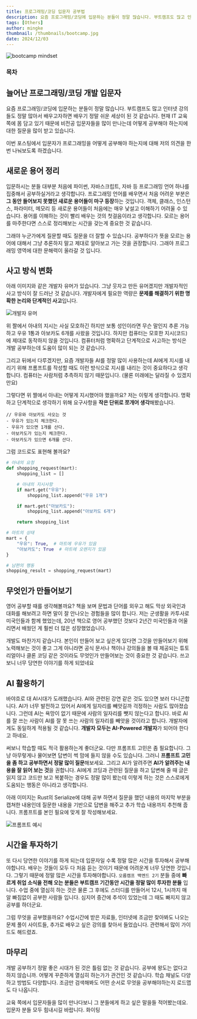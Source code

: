 ```yaml
---
title: 프로그래밍/코딩 입문자 공부법
description: 요즘 프로그래밍/코딩에 입문하는 분들이 정말 많습니다. 부트캠프도 많고 인터넷 강의들도 정말 많아서 배우고자하면 배우기 정말 쉬운 세상이 된 것 같습니다. 현재 IT 교육 쪽에 몸 담고 있기 때문에 비전공 입문자들을 많이 만나는데 어떻게 공부해야 하는지에 대한 질문을 많이 받고 있습니다.
tags: [Others]
author: mingke
thumbnail: /thumbnails/bootcamp.jpg
date: 2024/12/03
---
```


<Image src="/thumbnails/bootcamp.jpg" alt="bootcamp mindset" />

### 목차

## 늘어난 프로그래밍/코딩 개발 입문자

요즘 프로그래밍/코딩에 입문하는 분들이 정말 많습니다. 부트캠프도 많고 인터넷 강의들도 정말 많아서 배우고자하면 배우기 정말 쉬운 세상이 된 것 같습니다. 현재 IT 교육 쪽에 몸 담고 있기 때문에 비전공 입문자들을 많이 만나는데 어떻게 공부해야 하는지에 대한 질문을 많이 받고 있습니다.

이번 포스팅에서 입문자가 프로그래밍을 어떻게 공부해야 하는지에 대해 저의 의견을 한 번 나눠보도록 하겠습니다.

## 새로운 용어 정리

입문하시는 분들 대부분 처음에 파이썬, 자바스크립트, 자바 등 프로그래밍 언어 하나를 집중해서 공부하실거라고 생각합니다. 프로그래밍 언어를 배우면서 처음 어려운 부분은 **그 동안 들어보지 못했던 새로운 용어들이 마구 등장**하는 것입니다. 객체, 클래스, 인스턴스, 파라미터, 메모리 등 새로운 용어들이 처음에는 매우 낯설고 이해하기 어려울 수 있습니다. 용어를 이해하는 것이 빨리 배우는 것의 첫걸음이라고 생각합니다. 모르는 용어를 마주한다면 스스로 정리해보는 시간을 갖는게 중요한 것 같습니다.

그래야 누군가에게 질문할 때도 질문을 더 잘할 수 있습니다. 공부하다가 뜻을 모르는 용어에 대해서 그냥 추론하지 말고 제대로 알아보고 가는 것을 권장합니다. 그래야 프로그래밍 영역에 대한 문해력이 올라갈 것 입니다.

## 사고 방식 변화

아래 이미지와 같은 개발자 유머가 있습니다. 그냥 웃자고 만든 유머겠지만 개발자적인 사고 방식이 잘 드러난 것 같습니다. 개발자에게 필요한 역량은 **문제를 해결하기 위한 명확한 논리와 단계적인 사고**입니다.

<Image src="/how-to-study-development/01.jpeg" alt="개발자 유머" fullWidth={false} />

위 짤에서 아내의 지시는 사실 모호하긴 하지만 보통 성인이라면 무슨 말인지 추론 가능하고 우유 1통과 아보카도 6개를 사왔을 것입니다. 하지만 컴퓨터는 모호한 지시(코드)에 제대로 동작하지 않을 것입니다. 컴퓨터처럼 명확하고 단계적으로 사고하는 방식은 개발 공부하는데 도움이 많이 되는 것 같습니다.

그리고 뒤에서 다루겠지만, 요즘 개발자들 AI를 정말 많이 사용하는데 AI에게 지시를 내리기 위해 프롬프트를 작성할 때도 이런 방식으로 지시를 내리는 것이 중요하다고 생각합니다. 컴퓨터는 사람처럼 추측하지 않기 때문입니다. (물론 미래에는 달라질 수 있겠지만요)

그렇다면 위 짤에서 아내는 어떻게 지시했어야 했을까요? 저는 이렇게 생각합니다. 명확하고 단계적으로 생각하기 위해 요구사항을 **작은 단위로 쪼개어 생각**해봤습니다.

```
// 우유와 아보카도 사오는 것
- 우유가 있는지 체크한다.
- 우유가 있으면 1개를 산다.
- 아보카도가 있는지 체크한다.
- 아보카도가 있으면 6개를 산다.
```

그럼 코드로도 표현해 볼까요?

```python
# 아내의 요청
def shopping_request(mart):
    shopping_list = []

    # 아내의 지시사항
    if mart.get("우유"):
        shopping_list.append("우유 1개")

    if mart.get("아보카도"):
        shopping_list.append("아보카도 6개")

    return shopping_list

# 마트의 상태
mart = {
    "우유": True,  # 마트에 우유가 있음
    "아보카도": True  # 마트에 오렌지가 있음
}

# 남편의 행동
shopping_result = shopping_request(mart)
```

<Ads />

## 무엇인가 만들어보기

영어 공부할 때를 생각해볼까요? 책을 보며 문법과 단어를 외우고 해도 막상 외국인과 대화를 해보려고 하면 말이 잘 안나오는 경험들을 많이 합니다. 저는 군생활을 카투사로 미국인들과 함께 했었는데, 20년 책으로 영어 공부했던 것보다 2년간 미국인들과 어울리면서 배웠던 게 훨씬 더 많은 성장했었습니다.

개발도 마찬가지 같습니다. 본인이 만들어 보고 싶은게 있다면 그것을 만들어보기 위해 노력해보는 것이 좋고 그게 아니라면 공식 문서나 책이나 강의들을 볼 때 제공되는 튜토리얼이나 클론 코딩 같은 것이라도 무엇인가 만들어보는 것이 중요한 것 같습니다. 쓰고 보니 너무 당연한 이야기를 하게 되었네요

## AI 활용하기

바야흐로 대 AI시대가 도래했습니다. AI와 관련된 강연 같은 것도 있으면 보러 다니곤합니다. AI가 너무 발전하고 있어서 AI에게 일자리를 빼앗길까 걱정하는 사람도 많아졌습니다. 그런데 AI는 욕망이 없기 때문에 사람의 일자리를 뺏지 않는다고 합니다. 바로 AI를 잘 쓰는 사람이 AI를 잘 못 쓰는 사람의 일자리를 빼앗을 것이라고 합니다. 개발자에게도 동일하게 적용될 것 같습니다. **개발자 모두는 AI-Powered 개발자**가 되어야 한다고 하네요.

써보니 학습할 때도 적극 활용하는게 좋더군요. 다만 프롬프트 고민은 좀 필요합니다. 그냥 아무렇게나 물어보면 답변이 썩 맘에 들지 않을 수도 있습니다. 그러니 **프롬프트 고민을 좀 하고 공부하면서 정말 많이 질문**해보세요. 그리고 AI가 알려주면 **AI가 알려주는 내용을 잘 읽어 보는 것**을 권합니다. AI에게 코딩과 관련된 질문을 하고 답변해 줄 때 글은 읽지 않고 코드만 보고 복붙하는 경우도 정말 많이 봤는데 이렇게 하는 것은 스스로에게 도움되는 행동은 아니라고 생각합니다.

아래 이미지는 Rust의 Serialize에 대해 공부 하면서 질문을 했던 내용의 마지막 부분을 캡쳐한 내용인데 질문한 내용을 기반으로 답변을 해주고 추가 학습 내용까지 추천해 줍니다. 프롬프트를 본인 필요에 맞게 잘 작성해보세요.

<Image src="/how-to-study-development/02.png" alt="프롬프트 예시" />

## 시간을 투자하기

또 다시 당연한 이야기를 하게 되는데 입문자일 수록 정말 많은 시간을 투자해서 공부해야합니다. 배우는 것들이 모두 다 처음 듣는 것이기 때문에 어려운게 너무 당연한 것입니다. 그렇기 때문에 정말 많은 시간을 투자해야합니다. `오름캠프 백엔드 2기` 분들 중에 **빠르게 취업 소식을 전해 오는 분들은 부트캠프 기간동안 시간을 정말 많이 투자한 분들** 입니다. 수업 중에 열심히 하는 것은 물론 그 후에도 스터디를 만들어서 12시, 1시까지 매알 빠짐없이 공부한 사람들 입니다. 심지어 중간에 추석이 있었는데 그 때도 빠지지 않고 공부를 하더군요.

그럼 무엇을 공부했을까요? 수업시간에 받은 자료들, 인터넷에 조금만 찾아봐도 나오는 문제 풀이 사이트들, 추가로 배우고 싶은 강의를 찾아서 들었습니다. 관련해서 많이 가이드도 해드렸죠.

## 마무리

개발 공부하기 정말 좋은 시대가 된 것은 틀림 없는 것 같습니다. 공부에 왕도는 없다고 하지 않습니까. 어떻게 꾸준하게 열심히 하는가가 관건인 것 같습니다. 학습 채널도 다양하고 방법도 다양합니다. 조금만 검색해봐도 어떤 순서로 무엇을 공부해야하는지 로드맵도 다 나옵니다.

교육 쪽에서 입문자들을 많이 만나다보니 그 분들에게 하고 싶은 말을들 적어봤는데요. 입문자 분들 모두 힘내시길 바랍니다. 화이팅

<Link url="https://chaechae.life/blog/ormcamp-mentor-review" />
